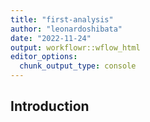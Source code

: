 ```yaml
---
title: "first-analysis"
author: "leonardoshibata"
date: "2022-11-24"
output: workflowr::wflow_html
editor_options:
  chunk_output_type: console
---
```


## Introduction

```r

```


